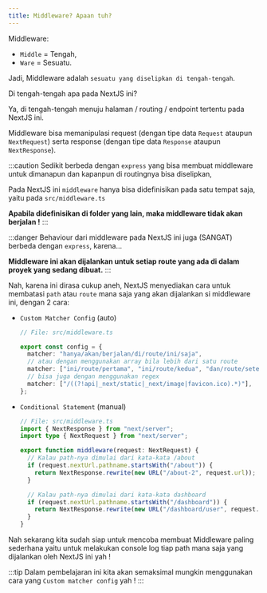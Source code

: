 ```yaml
---
title: Middleware? Apaan tuh?
---
```



Middleware:

- `Middle` = Tengah,
- `Ware` = Sesuatu.

Jadi, Middleware adalah `sesuatu yang diselipkan di tengah-tengah`.

Di tengah-tengah apa pada NextJS ini?

Ya, di tengah-tengah menuju halaman / routing / endpoint tertentu pada NextJS ini.

Middleware bisa memanipulasi request (dengan tipe data `Request` ataupun `NextRequest`) serta response (dengan tipe data `Response` ataupun `NextResponse`).

:::caution
Sedikit berbeda dengan `express` yang bisa membuat middleware untuk dimanapun dan kapanpun di routingnya bisa diselipkan,

Pada NextJS ini `middleware` hanya bisa didefinisikan pada satu tempat saja, yaitu pada `src/middleware.ts`

**Apabila didefinisikan di folder yang lain, maka middleware tidak akan berjalan !**
:::

:::danger
Behaviour dari middleware pada NextJS ini juga (SANGAT) berbeda dengan `express`, karena...

**Middleware ini akan dijalankan untuk setiap route yang ada di dalam proyek yang sedang dibuat.**
:::

Nah, karena ini dirasa cukup aneh, NextJS menyediakan cara untuk membatasi `path` atau `route` mana saja yang akan dijalankan si middleware ini, dengan 2 cara:

- `Custom Matcher Config` (auto)

  ```ts
  // File: src/middleware.ts

  export const config = {
    matcher: "hanya/akan/berjalan/di/route/ini/saja",
    // atau dengan menggunakan array bila lebih dari satu route
    matcher: ["ini/route/pertama", "ini/route/kedua", "dan/route/seterusnya"],
    // bisa juga dengan menggunakan regex
    matcher: ["/((?!api|_next/static|_next/image|favicon.ico).*)"],
  };
  ```

- `Conditional Statement` (manual)

  ```ts
  // File: src/middleware.ts
  import { NextResponse } from "next/server";
  import type { NextRequest } from "next/server";

  export function middleware(request: NextRequest) {
    // Kalau path-nya dimulai dari kata-kata /about
    if (request.nextUrl.pathname.startsWith("/about")) {
      return NextResponse.rewrite(new URL("/about-2", request.url));
    }

    // Kalau path-nya dimulai dari kata-kata dashboard
    if (request.nextUrl.pathname.startsWith("/dashboard")) {
      return NextResponse.rewrite(new URL("/dashboard/user", request.url));
    }
  }
  ```

Nah sekarang kita sudah siap untuk mencoba membuat Middleware paling sederhana yaitu untuk melakukan console log tiap path mana saja yang dijalankan oleh NextJS ini yah !

:::tip
Dalam pembelajaran ini kita akan semaksimal mungkin menggunakan cara yang `Custom matcher config` yah !
:::

